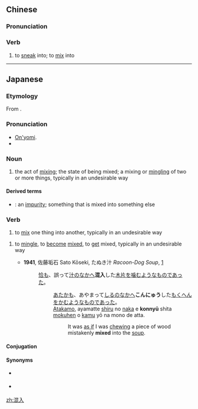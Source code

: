 ==Chinese==
{{zh-forms}}

===Pronunciation===
{{zh-pron
|m=hùnrù
|c=wun6 jap6
|h=pfs=fun-ngi̍p
|mn=hūn-ji̍p
|cat=v
}}

===Verb===
{{zh-verb}}

# to [[sneak]] into; to [[mix]] into {{gloss|usually when one is not paying attention or otherwise undesirably}}

----

==Japanese==
{{ja-kanjitab|こん|にゅう|yomi=on}}

===Etymology===
From {{etyl|zhx|ja|sort=こんにゅう}} {{m|zh|混入}}.

===Pronunciation===
* [[on'yomi|On'yomi]].
* {{IPA|lang=ja|/koɴnjuː/|[kõ̞ɴnjɯᵝː]}}

===Noun===
{{ja-noun|こんにゅう|hhira=こんにふ}}

# the act of [[mix]]ing; the state of being mixed; a mixing or [[mingle|mingling]] of two or more things, typically in an undesirable way

====Derived terms====
* {{ja-r|混入物|こんにゅうぶつ}}: an [[impurity]]; something that is mixed into something else

===Verb===
{{ja-verb-suru|こんにゅう|hhira=こんにふ|tr=transitive}}

# to [[mix]] one thing into another, typically in an undesirable way
#: {{ja-usex|味噌汁に毒物を'''混入'''する|みそ しる に どくぶつ を '''こんにゅう''' する|to '''mix''' poison into miso soup}}

{{ja-verb-suru|こんにゅう|hhira=こんにふ|tr=intransitive}}

# to [[mingle]], to [[become]] [[mixed]], to [[get]] mixed, typically in an undesirable way
#: {{ja-usex|砂糖が小麦粉に'''混入'''してしまったのでクッキーを作りました。|さとう が こむぎこ に '''こんにゅう''' して しまった ので クッキー を つくりました。|Sugar '''got mixed''' with the flour, so I made cookies.}}
#* '''1941''', 佐藤垢石 Sato Kōseki, たぬき汁 ''Racoon-Dog Soup'', [http://www.aozora.gr.jp/cards/001248/card46519.html]
#*: [[恰も]]、誤って[[汁#Japanese|汁]]の[[なか]]へ'''混入'''した[[木片#Japanese|木片]]を[[噛む]]ようなものであった。
#*:: [[あたかも]]、あやまって[[しる]]の[[なか]]へ'''こんにゅう'''した[[もくへん]]を[[かむ]]ようなものであった。
#*:: [[atakamo|Atakamo]], ayamatte [[shiru]] no [[naka]] e '''konnyū''' shita [[mokuhen]] o [[kamu]] yō na mono de atta.
#*::: It was [[as if]] I was [[chewing]] a piece of wood mistakenly '''mixed''' into the [[soup]].

====Conjugation====
{{ja-suru|こんにゅう}}

====Synonyms====
* {{sense|transitive: mix}} {{ja-r|混ぜる|まぜる}}
* {{sense|intransitive: become mixed}} {{ja-r|混じる|まじる}}

[[zh:混入]]